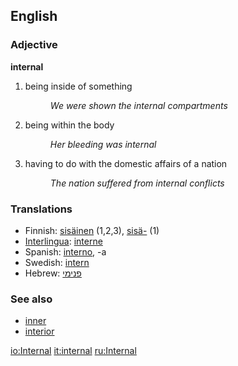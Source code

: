 ==English==

===Adjective===
'''internal'''

# being inside of something
#:''We were shown the internal compartments''
# being within the body
#:''Her bleeding was internal''
# having to do with the domestic affairs of a nation
#:''The nation suffered from internal conflicts''

=== Translations ===
*Finnish: [[sisäinen]] (1,2,3), [[sisä-]] (1)
*[[Interlingua]]: [[interne]]
*Spanish: [[interno]], -a
*Swedish: [[intern]]
*Hebrew: [[פנימי]]

=== See also ===
*[[inner]]
*[[interior]]

[[io:Internal]]
[[it:internal]]
[[ru:Internal]]